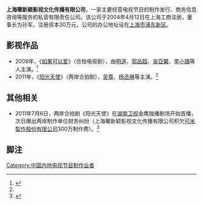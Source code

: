 '''上海曜新颖影视文化传播有限公司'''，一家主要经营电视节目的制作发行、商务信息咨询等服务的私营有限责任公司。该公司于2004年4月12日在上海工商注册，董事长为孙军。注册资本30万元，公司的办公地址设在[[上海市|上海市]][[浦东新区|浦东新区]]。
== 影视作品 ==
*2009年，《[[如果可以爱|如果可以爱]]》（合拍电视剧），由[[明道_(藝人)|明道]]、[[郭品超|郭品超]]、[[吳亞馨|吳亞馨]]、[[李小璐|李小璐]]等人主演。<ref>{{Cite web|url=http://info.broadcast.hc360.com/2009/04/230948128220.shtml|title=关于一季度全国引进剧发行许可证的通告|date=2009-04-23|accessdate=2011-07-14|publisher=慧聪网|language=zh-hans|archive-date=2018-10-03|archive-url=https://web.archive.org/web/20181003230205/http://info.broadcast.hc360.com/2009/04/230948128220.shtml|dead-url=no}}</ref>
*2011年，《[[阳光天使|阳光天使]]》（两岸合拍剧），[[吴尊|吴尊]]、[[杨丞琳|杨丞琳]]等主演。<ref name="Y"/>
== 其他相关 ==
*2011年7月6日，两岸合拍剧《阳光天使》在[[湖南卫视|湖南卫视]]金鹰独播剧场开始首播，次日爆出两岸制作单位财务纠纷（上海曜新颖影视文化传播有限公司积欠[[可米国际影视|可米製作股份有限公司]]300万制作费）。<ref name="Y"> {{Cite web|url=http://news.ifensi.com/tv/2011-07-08/article-424327.html|title=《阳光天使》爆财务纠纷 成吴尊偶像剧告别作|date=2011-07-08|accessdate=2011-07-14|publisher=粉丝网|language=zh-hans}}{{dead link|date=2017年11月 |bot=InternetArchiveBot |fix-attempted=yes }}</ref>
== 脚注 ==
{{reflist}}

[[Category:中国内地电视节目制作业者|Category:中国内地电视节目制作业者]]